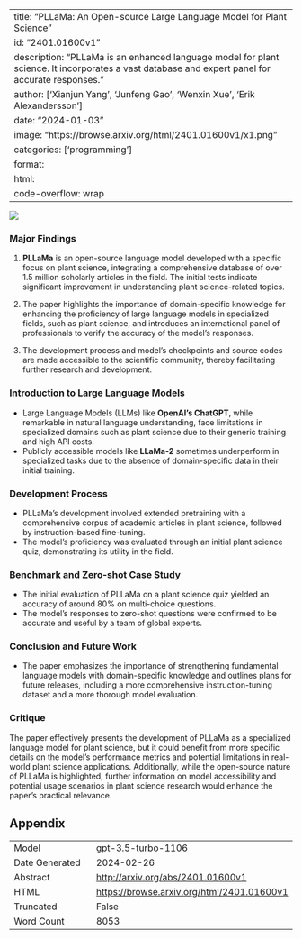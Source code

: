 
---
title: "PLLaMa: An Open-source Large Language Model for Plant Science"
id: "2401.01600v1"
description: "PLLaMa is an enhanced language model for plant science. It incorporates a vast database and expert panel for accurate responses."
author: ['Xianjun Yang', 'Junfeng Gao', 'Wenxin Xue', 'Erik Alexandersson']
date: "2024-01-03"
image: "https://browse.arxiv.org/html/2401.01600v1/x1.png"
categories: ['programming']
format:
  html:
    code-overflow: wrap
---

![](https://browse.arxiv.org/html/2401.01600v1/x1.png)

### Major Findings

1. **PLLaMa** is an open-source language model developed with a specific focus on plant science, integrating a comprehensive database of over 1.5 million scholarly articles in the field. The initial tests indicate significant improvement in understanding plant science-related topics.

2. The paper highlights the importance of domain-specific knowledge for enhancing the proficiency of large language models in specialized fields, such as plant science, and introduces an international panel of professionals to verify the accuracy of the model's responses.

3. The development process and model's checkpoints and source codes are made accessible to the scientific community, thereby facilitating further research and development.

### Introduction to Large Language Models
- Large Language Models (LLMs) like **OpenAI’s ChatGPT**, while remarkable in natural language understanding, face limitations in specialized domains such as plant science due to their generic training and high API costs.
- Publicly accessible models like **LLaMa-2** sometimes underperform in specialized tasks due to the absence of domain-specific data in their initial training.

### Development Process
- PLLaMa's development involved extended pretraining with a comprehensive corpus of academic articles in plant science, followed by instruction-based fine-tuning.
- The model's proficiency was evaluated through an initial plant science quiz, demonstrating its utility in the field.

### Benchmark and Zero-shot Case Study
- The initial evaluation of PLLaMa on a plant science quiz yielded an accuracy of around 80% on multi-choice questions.
- The model's responses to zero-shot questions were confirmed to be accurate and useful by a team of global experts.

### Conclusion and Future Work
- The paper emphasizes the importance of strengthening fundamental language models with domain-specific knowledge and outlines plans for future releases, including a more comprehensive instruction-tuning dataset and a more thorough model evaluation.

### Critique
The paper effectively presents the development of PLLaMa as a specialized language model for plant science, but it could benefit from more specific details on the model's performance metrics and potential limitations in real-world plant science applications. Additionally, while the open-source nature of PLLaMa is highlighted, further information on model accessibility and potential usage scenarios in plant science research would enhance the paper's practical relevance.

## Appendix

|          |          |
|----------|----------|
| Model     | gpt-3.5-turbo-1106       |
| Date Generated     | 2024-02-26       |
| Abstract | [http://arxiv.org/abs/2401.01600v1](http://arxiv.org/abs/2401.01600v1)        |
| HTML     | [https://browse.arxiv.org/html/2401.01600v1](https://browse.arxiv.org/html/2401.01600v1)       |
| Truncated       | False       |
| Word Count       | 8053       |